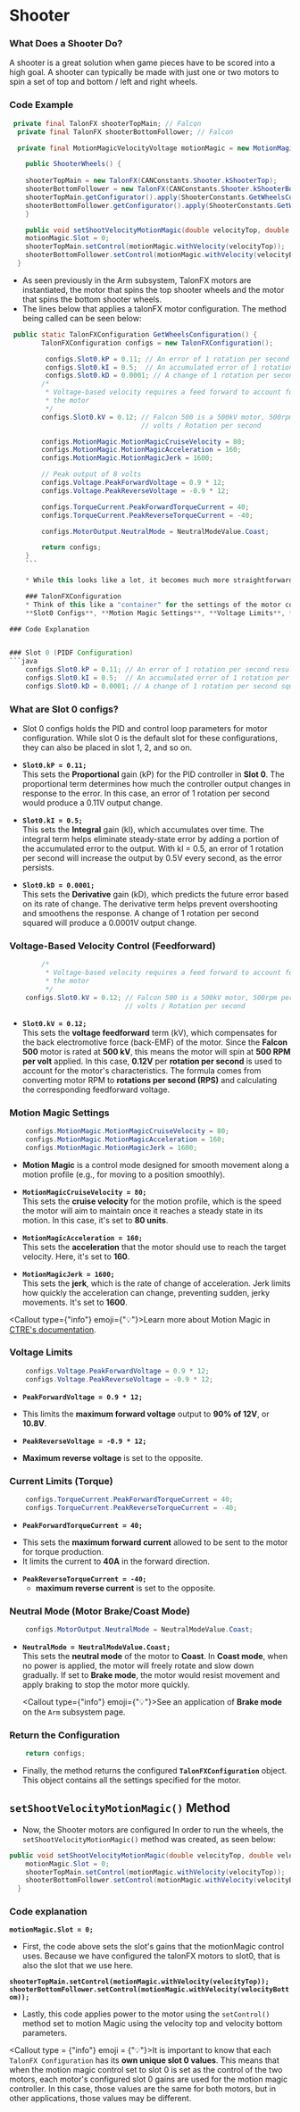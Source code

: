 

<Head>
    <title>Shooter - FEDS201</title>
    <meta property="og:title" content="Shooter - FEDS201" key="title" />
</Head>

# Shooter

### What Does a Shooter Do?

A shooter is a great solution when game pieces have to be scored into a high goal. A shooter can typically be made with just one or two motors to spin a set of top and bottom / left and right wheels.

### Code Example

```java 
 private final TalonFX shooterTopMain; // Falcon
  private final TalonFX shooterBottomFollower; // Falcon

  private final MotionMagicVelocityVoltage motionMagic = new MotionMagicVelocityVoltage(0);

    public ShooterWheels() {
  
    shooterTopMain = new TalonFX(CANConstants.Shooter.kShooterTop);
    shooterBottomFollower = new TalonFX(CANConstants.Shooter.kShooterBottom);
    shooterTopMain.getConfigurator().apply(ShooterConstants.GetWheelsConfiguration());
    shooterBottomFollower.getConfigurator().apply(ShooterConstants.GetWheelsConfiguration());
    }

    public void setShootVelocityMotionMagic(double velocityTop, double velocityBottom) {
    motionMagic.Slot = 0;
    shooterTopMain.setControl(motionMagic.withVelocity(velocityTop));
    shooterBottomFollower.setControl(motionMagic.withVelocity(velocityBottom));
  }
```

* As seen previously in the Arm subsystem, TalonFX motors are instantiated, the motor that spins the top shooter wheels 
and the motor that spins the bottom shooter wheels.  
* The lines below that applies a talonFX motor configuration. The method being called can be seen below:
```java
 public static TalonFXConfiguration GetWheelsConfiguration() {
        TalonFXConfiguration configs = new TalonFXConfiguration();

         configs.Slot0.kP = 0.11; // An error of 1 rotation per second results in 0.11V output
         configs.Slot0.kI = 0.5;  // An accumulated error of 1 rotation per second increases output by 0.5V every second
         configs.Slot0.kD = 0.0001; // A change of 1 rotation per second squared results in 0.0001 volts output
        /*
         * Voltage-based velocity requires a feed forward to account for the back-emf of
         * the motor
         */
        configs.Slot0.kV = 0.12; // Falcon 500 is a 500kV motor, 500rpm per V = 8.333 rps per V, 1/8.33 = 0.12
                                 // volts / Rotation per second

        configs.MotionMagic.MotionMagicCruiseVelocity = 80;
        configs.MotionMagic.MotionMagicAcceleration = 160;
        configs.MotionMagic.MotionMagicJerk = 1600;

        // Peak output of 8 volts
        configs.Voltage.PeakForwardVoltage = 0.9 * 12;
        configs.Voltage.PeakReverseVoltage = -0.9 * 12;

        configs.TorqueCurrent.PeakForwardTorqueCurrent = 40;
        configs.TorqueCurrent.PeakReverseTorqueCurrent = -40;

        configs.MotorOutput.NeutralMode = NeutralModeValue.Coast;

        return configs;
    }
    ```

    * While this looks like a lot, it becomes much more straightforward after each part is explained.

    ### TalonFXConfiguration
    * Think of this like a "container" for the settings of the motor controller. Inside, there are a few main categories of configuration. 
    **Slot0 Configs**, **Motion Magic Settings**, **Voltage Limits**, **Current Limits**, and **Neutral Mode**.

### Code Explanation


### Slot 0 (PIDF Configuration)
```java
    configs.Slot0.kP = 0.11; // An error of 1 rotation per second results in 0.11V output
    configs.Slot0.kI = 0.5;  // An accumulated error of 1 rotation per second increases output by 0.5V every second
    configs.Slot0.kD = 0.0001; // A change of 1 rotation per second squared results in 0.0001 volts output
```

### What are Slot 0 configs?

* Slot 0 configs holds the PID and control loop parameters for motor configuration. 
While slot 0 is the default slot for these configurations, they can also be placed in slot 1, 2, and so on.

- **`Slot0.kP = 0.11;`**  
  This sets the **Proportional** gain (kP) for the PID controller in **Slot 0**. The proportional term determines how much 
  the controller output changes in response to the error. In this case, an error of 1 rotation per second would produce a 
  0.11V output change.

- **`Slot0.kI = 0.5;`**  
  This sets the **Integral** gain (kI), which accumulates over time. The integral term helps eliminate steady-state 
  error by adding a portion of the accumulated error to the output. With kI = 0.5, an error of 1 rotation per second 
  will increase the output by 0.5V every second, as the error persists.

- **`Slot0.kD = 0.0001;`**  
  This sets the **Derivative** gain (kD), which predicts the future error based on its rate of change. 
  The derivative term helps prevent overshooting and smoothens the response. A change of 1 rotation per 
  second squared will produce a 0.0001V output change.

### Voltage-Based Velocity Control (Feedforward)
```java
        /*
         * Voltage-based velocity requires a feed forward to account for the back-emf of
         * the motor
         */
    configs.Slot0.kV = 0.12; // Falcon 500 is a 500kV motor, 500rpm per V = 8.333 rps per V, 1/8.33 = 0.12
                             // volts / Rotation per second
```
- **`Slot0.kV = 0.12;`**  
  This sets the **voltage feedforward** term (kV), which compensates for the back electromotive force (back-EMF) of the motor. 
  Since the **Falcon 500** motor is rated at **500 kV**, this means the motor will spin at **500 RPM per volt** applied. 
  In this case, **0.12V** per **rotation per second** is used to account for the motor's characteristics. The formula comes 
  from converting motor RPM to **rotations per second (RPS)** and calculating the corresponding feedforward voltage.

### Motion Magic Settings
```java
    configs.MotionMagic.MotionMagicCruiseVelocity = 80;
    configs.MotionMagic.MotionMagicAcceleration = 160;
    configs.MotionMagic.MotionMagicJerk = 1600;
```
- **Motion Magic** is a control mode designed for smooth movement along a motion profile 
(e.g., for moving to a position smoothly).
- **`MotionMagicCruiseVelocity = 80;`**  
  This sets the **cruise velocity** for the motion profile, which is the speed the motor will aim to maintain once 
  it reaches a steady state in its motion. In this case, it's set to **80 units**.
  
- **`MotionMagicAcceleration = 160;`**  
  This sets the **acceleration** that the motor should use to reach the target velocity. Here, it's set to **160**.

- **`MotionMagicJerk = 1600;`**  
  This sets the **jerk**, which is the rate of change of acceleration. 
  Jerk limits how quickly the acceleration can change, preventing sudden, jerky movements. It's set to **1600**.


<Callout type={"info"} emoji={"💡"}>Learn more about Motion Magic in [CTRE's documentation](https://v6.docs.ctr-electronics.com/en/latest/docs/api-reference/device-specific/talonfx/motion-magic.html).</Callout>

### Voltage Limits
```java
    configs.Voltage.PeakForwardVoltage = 0.9 * 12;
    configs.Voltage.PeakReverseVoltage = -0.9 * 12;
```
- **`PeakForwardVoltage = 0.9 * 12;`**  
 * This limits the **maximum forward voltage** output to **90% of 12V**, or **10.8V**. 

- **`PeakReverseVoltage = -0.9 * 12;`**  
 * **Maximum reverse voltage** is set to the opposite.

### Current Limits (Torque)
```java
    configs.TorqueCurrent.PeakForwardTorqueCurrent = 40;
    configs.TorqueCurrent.PeakReverseTorqueCurrent = -40;
```
- **`PeakForwardTorqueCurrent = 40;`**  
 * This sets the **maximum forward current** allowed to be sent to the motor for torque production. 
 * It limits the current to **40A** in the forward direction.

- **`PeakReverseTorqueCurrent = -40;`**  
  * **maximum reverse current** is set to the opposite.

### Neutral Mode (Motor Brake/Coast Mode)
```java
    configs.MotorOutput.NeutralMode = NeutralModeValue.Coast;
```
- **`NeutralMode = NeutralModeValue.Coast;`**  
  This sets the **neutral mode** of the motor to **Coast**. In **Coast mode**, when no power is applied, 
  the motor will freely rotate and slow down gradually. If set to **Brake mode**, the motor would resist movement and apply 
  braking to stop the motor more quickly.

  <Callout type={"info"} emoji={"💡"}>See an application of **Brake mode** on the ```Arm``` subsystem page.</Callout>

### Return the Configuration
```java
    return configs;
```
- Finally, the method returns the configured **`TalonFXConfiguration`** object. This object contains all the settings 
specified for the motor.



## ```setShootVelocityMotionMagic()``` Method

* Now, the Shooter motors are configured In order to run the wheels, the ```setShootVelocityMotionMagic()``` method was created, as seen below:
```java
public void setShootVelocityMotionMagic(double velocityTop, double velocityBottom) {
    motionMagic.Slot = 0;
    shooterTopMain.setControl(motionMagic.withVelocity(velocityTop));
    shooterBottomFollower.setControl(motionMagic.withVelocity(velocityBottom));
  }
```
### Code explanation

**```motionMagic.Slot = 0;```**
 * First, the code above sets the slot's gains that the motionMagic control uses. Because we have configured the talonFX motors to slot0, that is also the slot that 
 we use here.

 **```shooterTopMain.setControl(motionMagic.withVelocity(velocityTop));
    shooterBottomFollower.setControl(motionMagic.withVelocity(velocityBottom));```**

* Lastly, this code applies power to the motor using the ```setControl()``` method set to motion Magic using the velocity top and velocity bottom parameters. 

<Callout type = {"info"} emoji = {"💡"}>It is important to know that each ```TalonFX Configuration``` has its **own unique slot 0 values**. This means that when the motion magic
control set to slot 0 is set as the control of the two motors, each motor's configured slot 0 gains are used for the motion magic controller. In this case, those values are
the same for both motors, but in other applications, those values may be different.</Callout>